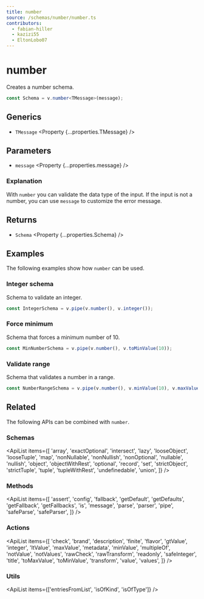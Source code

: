 ```yaml
---
title: number
source: /schemas/number/number.ts
contributors:
  - fabian-hiller
  - kazizi55
  - EltonLobo07
---
```



# number

Creates a number schema.

```ts
const Schema = v.number<TMessage>(message);
```

## Generics

- `TMessage` <Property {...properties.TMessage} />

## Parameters

- `message` <Property {...properties.message} />

### Explanation

With `number` you can validate the data type of the input. If the input is not a number, you can use `message` to customize the error message.

## Returns

- `Schema` <Property {...properties.Schema} />

## Examples

The following examples show how `number` can be used.

### Integer schema

Schema to validate an integer.

```ts
const IntegerSchema = v.pipe(v.number(), v.integer());
```

### Force minimum

Schema that forces a minimum number of 10.

```ts
const MinNumberSchema = v.pipe(v.number(), v.toMinValue(10));
```

### Validate range

Schema that validates a number in a range.

```ts
const NumberRangeSchema = v.pipe(v.number(), v.minValue(10), v.maxValue(20));
```

## Related

The following APIs can be combined with `number`.

### Schemas

<ApiList
  items={[
    'array',
    'exactOptional',
    'intersect',
    'lazy',
    'looseObject',
    'looseTuple',
    'map',
    'nonNullable',
    'nonNullish',
    'nonOptional',
    'nullable',
    'nullish',
    'object',
    'objectWithRest',
    'optional',
    'record',
    'set',
    'strictObject',
    'strictTuple',
    'tuple',
    'tupleWithRest',
    'undefinedable',
    'union',
  ]}
/>

### Methods

<ApiList
  items={[
    'assert',
    'config',
    'fallback',
    'getDefault',
    'getDefaults',
    'getFallback',
    'getFallbacks',
    'is',
    'message',
    'parse',
    'parser',
    'pipe',
    'safeParse',
    'safeParser',
  ]}
/>

### Actions

<ApiList
  items={[
    'check',
    'brand',
    'description',
    'finite',
    'flavor',
    'gtValue',
    'integer',
    'ltValue',
    'maxValue',
    'metadata',
    'minValue',
    'multipleOf',
    'notValue',
    'notValues',
    'rawCheck',
    'rawTransform',
    'readonly',
    'safeInteger',
    'title',
    'toMaxValue',
    'toMinValue',
    'transform',
    'value',
    'values',
  ]}
/>

### Utils

<ApiList items={['entriesFromList', 'isOfKind', 'isOfType']} />
